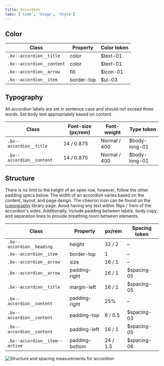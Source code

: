 ```yaml
---
title: Accordion
tabs: ['Code', 'Usage', 'Style']
---
```


## Color

| Class                         | Property   | Color token      |
| ----------------------------- | ---------- | ---------------- |
| `.bx--accordion__title`       | color      | $text-01       |
| `.bx--accordion__content`     | color      | $text-01       |
| `.bx--accordion__arrow`       | fill       | $icon-01       |
| `.bx--accordion__item`        | border-top | $ui-03         |

## Typography

All accordion labels are set in sentence case and should not exceed three words. Set body text appropriately based on content.

| Class                     | Font-size (px/rem) | Font-weight  | Type token     |
| ------------------------- | ------------------ | ------------ | -------------- |
| `.bx--accordion__title`   | 14 / 0.875         | Normal / 400 | $body-long-01|
| `.bx--accordion__content` | 14 / 0.875         | Normal / 400 | $body-long-01|

## Structure

There is no limit to the height of an open row, however, follow the other padding specs below. The width of an accordion varies based on the content, layout, and page design. The chevron icon can be found on the [iconography](/guidelines/iconography/library) library page. Avoid having any text within 16px / 1rem of the accordion's sides. Additionally, include padding between labels, body copy, and separation lines to provide breathing room between elements.

| Class                          | Property                   | px/rem     | Spacing token |
| ------------------------------ | -------------------------- | ---------- | ------------- |
| `.bx--accordion__heading`      | height                     | 32 / 2     | –             |
| `.bx--accordion__item`         | border-top                 | 1          | –             |
| `.bx--accordion__arrow`        | size                       | 16 / 1     | –             |
| `.bx--accordion__arrow`        | padding-right              | 16 / 1     | $spacing-05 |
| `.bx--accordion__title`        | margin-left                | 16 / 1     | $spacing-05 |
| `.bx--accordion__content`      | padding-right              | 25%        | –             |
| `.bx--accordion__content`      | padding-top                | 8 / 0.5    | $spacing-03 |
| `.bx--accordion__content`      | padding-left               | 16 / 1     | $spacing-05 |
| `.bx--accordion__item--active` | padding-bottom             | 24 / 1.5   | $spacing-06 |

<ImageComponent caption="Structure and spacing measurements for accordion | px / rem" fixed="default">

![Structure and spacing measurements for accordion](images/test1.png)

</ImageComponent>
